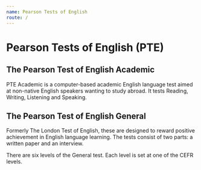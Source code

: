 ```yaml
---
name: Pearson Tests of English
route: /
---
```


# Pearson Tests of English (PTE)

## The Pearson Test of English Academic
PTE Academic is a computer-based academic English language test aimed at non-native English speakers wanting to study abroad. It tests Reading, Writing, Listening and Speaking.

## The Pearson Test of English General
Formerly The London Test of English, these are designed to reward positive achievement in English language learning. The tests consist of two parts: a written paper and an interview. 

There are six levels of the General test. Each level is set at one of the CEFR levels.